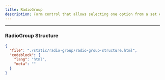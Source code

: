 ```yaml
---
title: RadioGroup
description: Form control that allows selecting one option from a set of mutually exclusive choices.
---
```


<ComponentPreview src="/radio-group/radio-group" />

---

### RadioGroup Structure

```json doc-gen:file
{
  "file": "./static/radio-group/radio-group-structure.html",
  "codeblock": {
    "lang": "html",
    "meta": ""
  }
}
```

